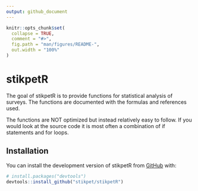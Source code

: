 ```yaml
---
output: github_document
---
```


<!-- README.md is generated from README.Rmd. Please edit that file -->

```r
knitr::opts_chunk$set(
  collapse = TRUE,
  comment = "#>",
  fig.path = "man/figures/README-",
  out.width = "100%"
)
```

# stikpetR

<!-- badges: start -->
<!-- badges: end -->

The goal of stikpetR is to provide functions for statistical analysis of surveys. The functions are documented with the formulas and references used. 

The functions are NOT optimized but instead relatively easy to follow. If you would look at the source code it is most often a combination of if statements and for loops.

## Installation

You can install the development version of stikpetR from [GitHub](https://github.com/) with:

``` r
# install.packages("devtools")
devtools::install_github("stikpet/stikpetR")
```
